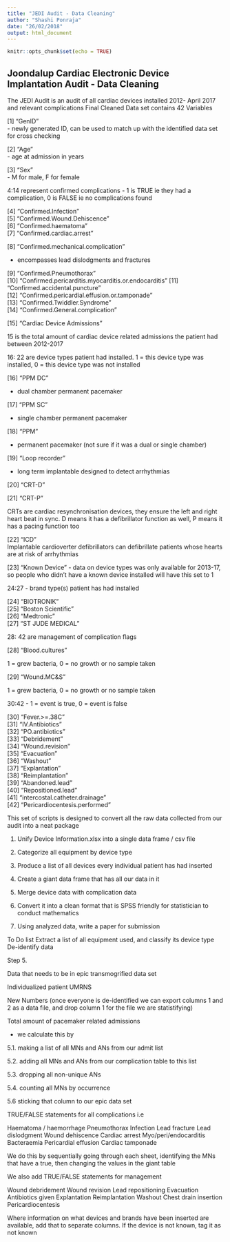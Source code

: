 ```yaml
---
title: "JEDI Audit - Data Cleaning"
author: "Shashi Ponraja"
date: "26/02/2018"
output: html_document
---
```


```r
knitr::opts_chunk$set(echo = TRUE)
```

## Joondalup Cardiac Electronic  Device Implantation Audit - Data Cleaning

The JEDI Audit is an audit of all cardiac devices installed 2012- April 2017 and relevant complications
Final Cleaned Data set contains 42 Variables

 [1] "GenID"    
 - newly generated ID, can be used to match up with the identified data set for cross checking

 [2] "Age"                                               
 - age at admission in years

 [3] "Sex"                  
 - M for male, F for female

 4:14 represent confirmed complications - 1 is TRUE ie they had a complication, 0 is FALSE ie no complications found

 [4] "Confirmed.Infection"                               
 [5] "Confirmed.Wound.Dehiscence"                        
 [6] "Confirmed.haematoma"                               
 [7] "Confirmed.cardiac.arrest"    
 
 [8] "Confirmed.mechanical.complication" 
 
 - encompasses lead dislodgments and fractures
 
 [9] "Confirmed.Pneumothorax"                            
[10] "Confirmed.pericarditis.myocarditis.or.endocarditis"
[11] "Confirmed.accidental.puncture"                     
[12] "Confirmed.pericardial.effusion.or.tamponade"       
[13] "Confirmed.Twiddler.Syndrome"                       
[14] "Confirmed.General.complication" 

[15] "Cardiac Device Admissions"  

15 is the total amount of cardiac device related admissions the patient had between 2012-2017

16: 22 are device types patient had installed. 1 = this device type was installed, 0 = this device type was not installed

[16] "PPM DC"      

- dual chamber permanent pacemaker

[17] "PPM SC"                    

- single chamber permanent pacemaker

[18] "PPM"                          

- permanent pacemaker (not sure if it was a dual or single chamber)

[19] "Loop recorder"                                     

- long term implantable designed to detect arrhythmias

[20] "CRT-D"                                  

[21] "CRT-P"                                 

CRTs are cardiac resynchronisation devices, they ensure the left and right heart beat in sync. D means it has a defibrillator function as well, P means it has a pacing function too

[22] "ICD"                                               
Implantable cardioverter defibrillators can defibrillate patients whose hearts are at risk of arrhythmias

[23] "Known Device" 
- data on device types was only available for 2013-17, so people who didn't have a known device installed will have this set to 1

24:27 - brand type(s) patient has had installed

[24] "BIOTRONIK"                                         
[25] "Boston Scientific"                                 
[26] "Medtronic"                                         
[27] "ST JUDE MEDICAL"   

28: 42 are management of complication flags

[28] "Blood.cultures"

1 = grew bacteria, 0 = no growth or no sample taken

[29] "Wound.MC&S"                     

1 = grew bacteria, 0 = no growth or no sample taken

30:42 - 1 = event is true, 0 = event is false

[30] "Fever.>=.38C"                                      
[31] "IV.Antibiotics"                                    
[32] "PO.antibiotics"                                    
[33] "Debridement"                                       
[34] "Wound.revision"                                    
[35] "Evacuation"                                        
[36] "Washout"                                           
[37] "Explantation"                                      
[38] "Reimplantation"                                    
[39] "Abandoned.lead"                                    
[40] "Repositioned.lead"                                 
[41] "intercostal.catheter.drainage"                     
[42] "Pericardiocentesis.performed" 

This set of scripts is designed to convert all the raw data collected from our audit into a neat package

1. Unify Device Information.xlsx into a single data frame / csv file

2. Categorize all equipment by device type

3. Produce a list of all devices every individual patient has had inserted

4. Create a giant data frame that has all our data in it

5. Merge device data with complication data

6. Convert it into a clean format that is SPSS friendly for statistician to conduct mathematics

7. Using analyzed data, write a paper for submission

To Do list
Extract a list of all equipment used, and classify its device type
De-identify data


Step 5.

Data that needs to be in epic transmogrified data set

Individualized patient UMRNS

New Numbers (once everyone is de-identified we can export columns 1 and 2 as a data file, and drop column 1 for the file we are statistifying)

Total amount of pacemaker related admissions

- we calculate this by 

5.1. making a list of all MNs and ANs from our admit list

5.2. adding all MNs and ANs from our complication table to this list

5.3. dropping all non-unique ANs

5.4. counting all MNs by occurrence

5.6 sticking that column to our epic data set

TRUE/FALSE statements for all complications i.e

Haematoma / haemorrhage
Pneumothorax
Infection
Lead fracture 
Lead dislodgment
Wound dehiscence
Cardiac arrest
Myo/peri/endocarditis
Bacteraemia
Pericardial effusion
Cardiac tamponade

We do this by sequentially going through each sheet, identifying the MNs that have a true, then changing the values in the giant table

We also add TRUE/FALSE statements for management

Wound debridement
Wound revision
Lead repositioning
Evacuation
Antibiotics given
Explantation
Reimplantation
Washout
Chest drain insertion
Pericardiocentesis


Where information on what devices and brands have been inserted are available, add that to separate columns. If the device is not known, tag it as not known

